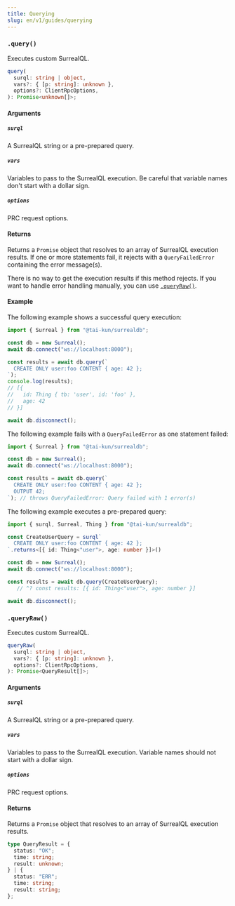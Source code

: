```yaml
---
title: Querying
slug: en/v1/guides/querying
---
```



### `.query()` <Badge variant="instance" /><Badge variant="method" />

Executes custom SurrealQL.

```ts
query(
  surql: string | object,
  vars?: { [p: string]: unknown },
  options?: ClientRpcOptions,
): Promise<unknown[]>;
```

#### Arguments

##### `surql`

A SurrealQL string or a pre-prepared query.

##### `vars`

Variables to pass to the SurrealQL execution. Be careful that variable names don't start with a dollar sign.

##### `options`

PRC request options.

#### Returns

Returns a `Promise` object that resolves to an array of SurrealQL execution results. If one or more statements fail, it rejects with a `QueryFailedError` containing the error message(s).

There is no way to get the execution results if this method rejects. If you want to handle error handling manually, you can use [`.queryRaw()`](#queryraw).

#### Example

The following example shows a successful query execution:

```ts
import { Surreal } from "@tai-kun/surrealdb";

const db = new Surreal();
await db.connect("ws://localhost:8000");

const results = await db.query(`
  CREATE ONLY user:foo CONTENT { age: 42 };
`);
console.log(results);
// [{
//   id: Thing { tb: 'user', id: 'foo' },
//   age: 42
// }]

await db.disconnect();
```

The following example fails with a `QueryFailedError` as one statement failed:

```ts
import { Surreal } from "@tai-kun/surrealdb";

const db = new Surreal();
await db.connect("ws://localhost:8000");

const results = await db.query(`
  CREATE ONLY user:foo CONTENT { age: 42 };
  OUTPUT 42;
`); // throws QueryFailedError: Query failed with 1 error(s)
```

The following example executes a pre-prepared query:

```ts
import { surql, Surreal, Thing } from "@tai-kun/surrealdb";

const CreateUserQuery = surql`
  CREATE ONLY user:foo CONTENT { age: 42 };
`.returns<[{ id: Thing<"user">, age: number }]>()

const db = new Surreal();
await db.connect("ws://localhost:8000");

const results = await db.query(CreateUserQuery);
   // ^? const results: [{ id: Thing<"user">, age: number }]

await db.disconnect();
```

### `.queryRaw()` <Badge variant="instance" /><Badge variant="method" />

Executes custom SurrealQL.

```ts
queryRaw(
  surql: string | object,
  vars?: { [p: string]: unknown },
  options?: ClientRpcOptions,
): Promise<QueryResult[]>;
```

#### Arguments

##### `surql`

A SurrealQL string or a pre-prepared query.

##### `vars`

Variables to pass to the SurrealQL execution. Variable names should not start with a dollar sign.

##### `options`

PRC request options.

#### Returns

Returns a `Promise` object that resolves to an array of SurrealQL execution results.

```ts
type QueryResult = {
  status: "OK";
  time: string;
  result: unknown;
} | {
  status: "ERR";
  time: string;
  result: string;
};
```
